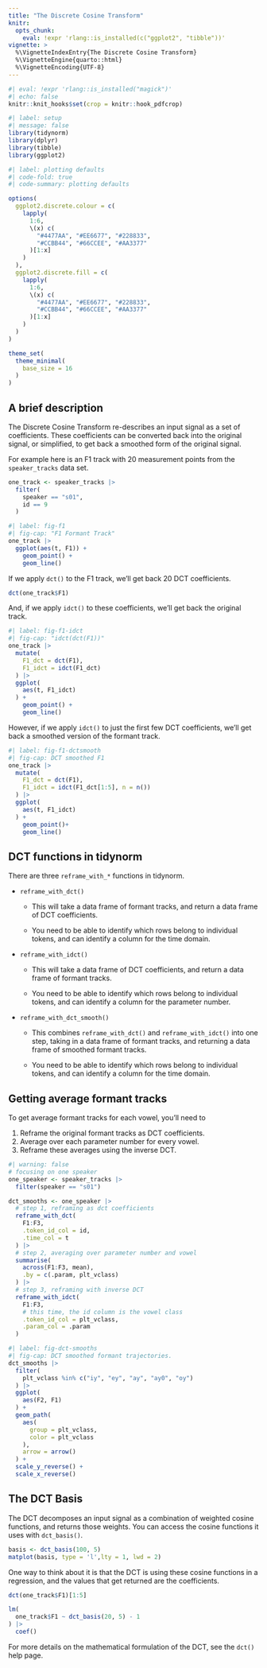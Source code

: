 ```yaml
---
title: "The Discrete Cosine Transform"
knitr:
  opts_chunk: 
    eval: !expr 'rlang::is_installed(c("ggplot2", "tibble"))'
vignette: >
  %\VignetteIndexEntry{The Discrete Cosine Transform}
  %\VignetteEngine{quarto::html}
  %\VignetteEncoding{UTF-8}
---
```


```r
#| eval: !expr 'rlang::is_installed("magick")'
#| echo: false
knitr::knit_hooks$set(crop = knitr::hook_pdfcrop)
```

```r
#| label: setup
#| message: false
library(tidynorm)
library(dplyr)
library(tibble)
library(ggplot2)
```

```r
#| label: plotting defaults
#| code-fold: true
#| code-summary: plotting defaults

options(
  ggplot2.discrete.colour = c(
    lapply(
      1:6,
      \(x) c(
        "#4477AA", "#EE6677", "#228833",
        "#CCBB44", "#66CCEE", "#AA3377"
      )[1:x]
    )
  ),
  ggplot2.discrete.fill = c(
    lapply(
      1:6,
      \(x) c(
        "#4477AA", "#EE6677", "#228833",
        "#CCBB44", "#66CCEE", "#AA3377"
      )[1:x]
    )
  )
)

theme_set(
  theme_minimal(
    base_size = 16
  )
)

```

## A brief description

The Discrete Cosine Transform re-describes an input signal as a set of coefficients.
These coefficients can be converted back into the original signal, or simplified, to get back a smoothed form of the original signal.

For example here is an F1 track with 20 measurement points from the `speaker_tracks` data set.

```r
one_track <- speaker_tracks |> 
  filter(
    speaker == "s01",
    id == 9
  )
```

```r
#| label: fig-f1
#| fig-cap: "F1 Formant Track"
one_track |> 
  ggplot(aes(t, F1)) +
    geom_point() +
    geom_line()
```

If we apply `dct()` to the F1 track, we'll get back 20 DCT coefficients.

```r
dct(one_track$F1)
```

And, if we apply `idct()` to these coefficients, we'll get back the original track.

```r
#| label: fig-f1-idct
#| fig-cap: "idct(dct(F1))"
one_track |> 
  mutate(
    F1_dct = dct(F1),
    F1_idct = idct(F1_dct)
  ) |> 
  ggplot(
    aes(t, F1_idct)
  ) +
    geom_point() +
    geom_line()
```

However, if we apply `idct()` to just the first few DCT coefficients, we'll get back a smoothed version of the formant track.

```r
#| label: fig-f1-dctsmooth
#| fig-cap: DCT smoothed F1
one_track |> 
  mutate(
    F1_dct = dct(F1),
    F1_idct = idct(F1_dct[1:5], n = n())
  ) |> 
  ggplot(
    aes(t, F1_idct)
  ) +
    geom_point()+
    geom_line()
```

## DCT functions in tidynorm

There are three `reframe_with_*` functions in tidynorm.

-   `reframe_with_dct()`

    -   This will take a data frame of formant tracks, and return a data frame of DCT coefficients.

    -   You need to be able to identify which rows belong to individual tokens, and can identify a column for the time domain.

-   `reframe_with_idct()`

    -   This will take a data frame of DCT coefficients, and return a data frame of formant tracks.

    -   You need to be able to identify which rows belong to individual tokens, and can identify a column for the parameter number.

-   `reframe_with_dct_smooth()`

    -   This combines `reframe_with_dct()` and `reframe_with_idct()` into one step, taking in a data frame of formant tracks, and returning a data frame of smoothed formant tracks.

    -   You need to be able to identify which rows belong to individual tokens, and can identify a column for the time domain.

## Getting average formant tracks

To get average formant tracks for each vowel, you'll need to

1.  Reframe the original formant tracks as DCT coefficients.
2.  Average over each parameter number for every vowel.
3.  Reframe these averages using the inverse DCT.

```r
#| warning: false
# focusing on one speaker
one_speaker <- speaker_tracks |> 
  filter(speaker == "s01")

dct_smooths <- one_speaker |> 
  # step 1, reframing as dct coefficients
  reframe_with_dct(
    F1:F3,
    .token_id_col = id,
    .time_col = t
  ) |> 
  # step 2, averaging over parameter number and vowel
  summarise(
    across(F1:F3, mean),
    .by = c(.param, plt_vclass)
  ) |> 
  # step 3, reframing with inverse DCT
  reframe_with_idct(
    F1:F3,
    # this time, the id column is the vowel class
    .token_id_col = plt_vclass,
    .param_col = .param
  )
```

```r
#| label: fig-dct-smooths
#| fig-cap: DCT smoothed formant trajectories.
dct_smooths |> 
  filter(
    plt_vclass %in% c("iy", "ey", "ay", "ay0", "oy")
  ) |> 
  ggplot(
    aes(F2, F1)
  ) +
  geom_path(
    aes(
      group = plt_vclass,
      color = plt_vclass
    ),
    arrow = arrow()
  ) +
  scale_y_reverse() +
  scale_x_reverse()
```

## The DCT Basis

The DCT decomposes an input signal as a combination of weighted cosine functions, and returns those weights.
You can access the cosine functions it uses with `dct_basis()`.

```r
basis <- dct_basis(100, 5)
matplot(basis, type = 'l',lty = 1, lwd = 2)
```

One way to think about it is that the DCT is using these cosine functions in a regression, and the values that get returned are the coefficients.

```r
dct(one_track$F1)[1:5]
```

```r
lm(
  one_track$F1 ~ dct_basis(20, 5) - 1
) |> 
  coef()
```

For more details on the mathematical formulation of the DCT, see the `dct()` help page.
